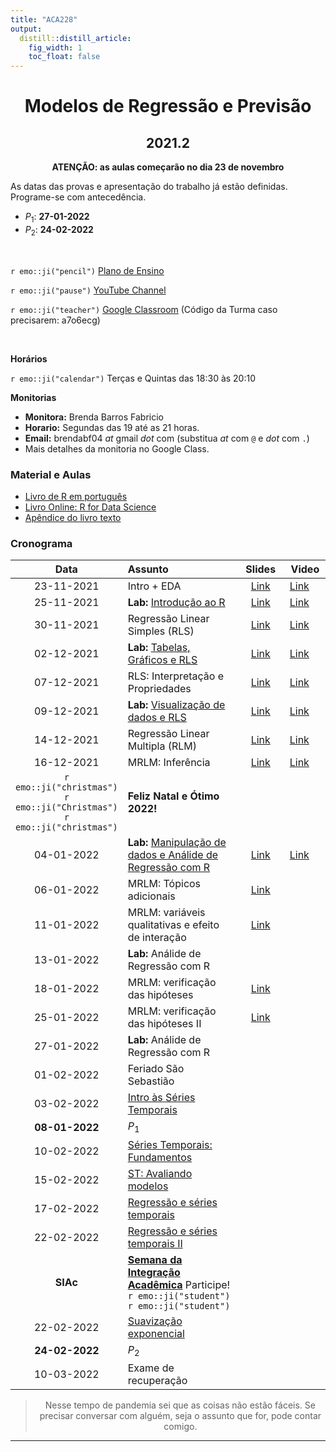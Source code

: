 ```yaml
---
title: "ACA228"
output:
  distill::distill_article: 
    fig_width: 1
    toc_float: false  
---
```


<center>

# Modelos de Regressão e Previsão

## 2021.2

**ATENÇÃO: as aulas começarão no dia 23 de novembro**

</center>



As datas das provas e apresentação do trabalho já estão definidas. Programe-se com antecedência. 

- $P_1$: **27-01-2022**
- $P_2$: **24-02-2022**  



</br>

`r emo::ji("pencil")` [Plano de Ensino](2021-2/Plano_ACA228_2021-2.pdf) 

`r emo::ji("pause")` [YouTube Channel](https://www.youtube.com/playlist?list=PLrqJCLOY0EkB-e9LLuROY5FQBD3wCzDNi) 

`r emo::ji("teacher")` [Google Classroom](https://classroom.google.com/c/NDI5NTM4Njk3Mzk2?cjc=a7o6ecg)  (Código da Turma caso precisarem: a7o6ecg)

</br>

**Horários**    

`r emo::ji("calendar")` Terças e Quintas das 18:30 às 20:10 


**Monitorias**

- **Monitora:** Brenda Barros Fabricio
- **Horario:** Segundas das 19 até as 21 horas.
- **Email:** brendabf04 _at_ gmail _dot_ com (substitua _at_ com `@` e _dot_ com `.`)
- Mais detalhes da monitoria no Google Class.


### **Material e Aulas**

- [Livro de R em português](http://leg.ufpr.br/Rpira/Rpira.pdf) 
- [Livro Online: R for Data Science](https://r4ds.had.co.nz) 
- [Apêndice do livro texto](MRP/Apendice_Livro.pdf) 


### **Cronograma**


| Data  | Assunto                | Slides      | Video |
|:-----:|:-----------------------|:----------:|--------|
| 23-11-2021     | Intro + EDA  | [Link](https://ctruciosm.github.io/ACA-228/ACA228_01) | [Link](https://youtu.be/YhIrYoy7HO4) | 
| 25-11-2021     | **Lab:** [Introdução ao R](https://ctruciosm.github.io/ACA-228/LabR_01)  | [Link](2021-2/LabR_01.pdf)  | [Link](https://youtu.be/gYr33m1Mlbw) | 
| 30-11-2021     | Regressão Linear Simples (RLS)   | [Link](2021-2/ACA228_03.pdf)  | [Link](https://youtu.be/tbNeMK5VOiU)  | 
| 02-12-2021     | **Lab:** [Tabelas, Gráficos e RLS](https://ctruciosm.github.io/ACA-228/LabR_02) | [Link](2021-2/LabR_02.pdf)  | [Link](https://youtu.be/55bn6vLcxUk)  | 
| 07-12-2021     | RLS: Interpretação e Propriedades  | [Link](2021-2/ACA228_05.pdf) | [Link](https://www.youtube.com/watch?v=hoXfen8FBaI&list=PLrqJCLOY0EkD6oErQRlAN6gkviRjvyVTj&index=5)  | 
| 09-12-2021     | **Lab:** [Visualização de dados e RLS](https://ctruciosm.github.io/ACA-228/LabR_03) | [Link](2021-2/LabR_03.pdf)  | [Link](https://youtu.be/Smz5fP06A-k) | 
| 14-12-2021     | Regressão Linear Multipla (RLM)  | [Link](2021-2/ACA228_07.pdf) | [Link](https://www.youtube.com/watch?v=p_lwwEX2wF8&list=PLrqJCLOY0EkC9fccnL-a2c0hF5sarIVwm&index=7)  | 
| 16-12-2021     | MRLM: Inferência  | [Link](2021-2/ACA228_08.pdf) | [Link](https://youtu.be/6jUdkL1EcN4)  | 
| `r emo::ji("christmas")` `r emo::ji("Christmas")` `r emo::ji("christmas")`   |    **Feliz Natal e Ótimo 2022!**     |  |  | 
| 04-01-2022     | **Lab:** [Manipulação de dados e Análide de Regressão com R](https://ctruciosm.github.io/ACA-228/LabR_04)  | [Link](2021-2/LabR_04.pdf)  | [Link](https://youtu.be/HoYS35tJlEs) |
| 06-01-2022     | MRLM: Tópicos adicionais   | [Link](2021-2/ACA228_10.pdf) |  | 
| 11-01-2022     | MRLM: variáveis qualitativas e efeito de interação | [Link](2021-2/ACA228_11.pdf) |   | 
| 13-01-2022     | **Lab:** Análide de Regressão com R  |  |  | 
| 18-01-2022     | MRLM: verificação das hipóteses  | [Link](2021-2/ACA228_13.pdf) |  | 
| 25-01-2022     | MRLM: verificação das hipóteses II  | [Link](2021-2/ACA228_14.pdf) | | 
| 27-01-2022     | **Lab:** Análide de Regressão com R  |  |  | 
| 01-02-2022     | Feriado São Sebastião |  |   | 
| 03-02-2022     | [Intro às Séries Temporais](https://ctruciosm.github.io/ACA-228/ACA228_ST_01) |  |   | 
| **08-01-2022**     | $P_1$   |  |  | 
| 10-02-2022     | [Séries Temporais: Fundamentos](https://ctruciosm.github.io/ACA-228/ACA228_ST_02)  |  |   | 
| 15-02-2022     | [ST: Avaliando modelos](https://ctruciosm.github.io/ACA-228/ACA228_ST_03) |  | | 
| 17-02-2022     | [Regressão e séries temporais](https://ctruciosm.github.io/ACA-228/ACA228_ST_04) |  |   | 
| 22-02-2022     | [Regressão e séries temporais II](https://ctruciosm.github.io/ACA-228/ACA228_ST_05) |    |  | 
| **SIAc**     | [**Semana da Integração Acadêmica**](https://siac.ufrj.br) Participe! `r emo::ji("student")`  `r emo::ji("student")` |   |  | 
| 22-02-2022     | [Suavização exponencial](https://ctruciosm.github.io/ACA-228/ACA228_ST_06) |  |  | 
| **24-02-2022**     | $P_2$ |  |   | 
| 10-03-2022    | Exame de recuperação|  |   | 


<center>

> Nesse tempo de pandemia sei que as coisas não estão fáceis. Se precisar conversar com alguém, seja o assunto que for,  pode contar comigo. 

</center>



---- 